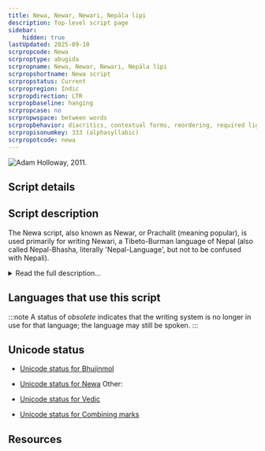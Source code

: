 ```yaml
---
title: Newa, Newar, Newari, Nepāla lipi
description: Top-level script page
sidebar:
    hidden: true
lastUpdated: 2025-09-10
scrpropcode: Newa
scrproptype: abugida
scrpropname: Newa, Newar, Newari, Nepāla lipi
scrpropshortname: Newa script
scrpropstatus: Current
scrpropregion: Indic
scrpropdirection: LTR
scrpropbaseline: hanging
scrpropcase: no
scrpropwspace: between words
scrpropbehavior: diacritics, contextual forms, reordering, required ligatures
scrpropisonumkey: 333 (alphasyllabic)
scrpropotcode: newa
---
```



![](../images/newa-sample.png "Adam Holloway, 2011.")

## Script details

<ScriptDetails />

## Script description

The Newa script, also known as Newar, or Prachalit (meaning popular), is used primarily for writing Newari, a Tibeto-Burman language of Nepal (also called Nepal-Bhasha, literally 'Nepal-Language', but not to be confused with Nepali).

<details>
<summary>Read the full description...</summary>This script has also been used, extensively in some cases, for writing the [Sanskrit](https://scriptsource.org/ws/sa-Qabc), [Nepali](https://scriptsource.org/ws/ne-Qabc), [Hindi](https://scriptsource.org/ws/hi-Qabc), [Bengali](https://scriptsource.org/ws/bn-Qabc), and [Maithili](https://scriptsource.org/ws/mai-Qabc) languages. The script is also known as Nepalakshar, Newah Akhah and Pachumol. It is one of six scripts subsumed under the name Nepal-Lipi, literally 'Nepal-Script', though it is not to be confused with Devanagari, which is the script normally used for writing Nepali.

Previously, along with Newa, the Ranjana, Bhujimol, Kutila, Golmol, and Litumol scripts were used for writing Newari. Use of these scripts began to decline after the Gorkhali conquest of the Kathmandu valley in 1769, and they are now rarely used. Of the six, Newa and Ranjana are the best known, although even these are not commonly used and most young Newari speakers cannot read them. 

The Newa script is derived from Brahmi and is an abugida written from left to right. There are two main varieties of Newa writing; flat-headed and curve-headed. It is closely related to Devanagari, and many of the letter shapes are similar to their Devanagari equivalents. The script employs a set of digits from 0-9, many of which also look similar to the Devanagari numbers.

There are thirty-six consonants, each representing a consonant+vowel syllable. The default vowel is [a/ə] but this can be changed by attaching one of ten vowel diacritics to the letter. Initial vowels, that is, those which are not preceded by a consonant to which they can attach, are written using independent vowel letters. Two diacritics representing nasalization of a vowel can also be attached to independent vowel letters, to consonant letters (in which case the inherent vowel is nasalized), or to consonant+vowel diacritic combinations. These diacritics are called _anusvara_ and _candrabindu_. There is also a diacritic called _visarga_ which represents a voiceless [h] after a vowel. These diacritics look similar but not identical to the symbols of the same names used by a number of other Brahmic scripts.
</details>

## Languages that use this script

:::note
A status of _obsolete_ indicates that the writing system is no longer in use for that language; the language may still be spoken.
:::

<WsList script='Newa' wsMax='5' />

## Unicode status

- [Unicode status for Bhujinmol](/scrlang/unicode/qa74-unicode)
- [Unicode status for Newa](/scrlang/unicode/newa-unicode)
Other:

- [Unicode status for Vedic](/scrlang/unicode/x-vedic-unicode)
- [Unicode status for Combining marks](/scrlang/unicode/x-comb-marks-unicode)


## Resources

<ScriptResources detailSummary='seemore' />

